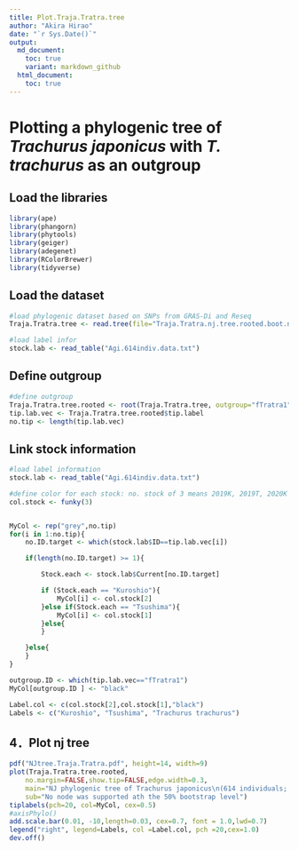 ```yaml
---
title: Plot.Traja.Tratra.tree
author: "Akira Hirao"
date: "`r Sys.Date()`"
output: 
  md_document:
    toc: true
    variant: markdown_github
  html_document:
    toc: true
---
```


# Plotting a phylogenic tree of *Trachurus* *japonicus* with *T.* *trachurus* as an outgroup


## Load the libraries

```r
library(ape)
library(phangorn)
library(phytools)
library(geiger)
library(adegenet)
library(RColorBrewer)
library(tidyverse)
```

## Load the dataset

```r
#load phylogenic dataset based on SNPs from GRAS-Di and Reseq
Traja.Tratra.tree <- read.tree(file="Traja.Tratra.nj.tree.rooted.boot.nwk")

#load label infor
stock.lab <- read_table("Agi.614indiv.data.txt")
```

## Define outgroup

```r
#define outgroup
Traja.Tratra.tree.rooted <- root(Traja.Tratra.tree, outgroup="fTratra1")
tip.lab.vec <- Traja.Tratra.tree.rooted$tip.label
no.tip <- length(tip.lab.vec)
```

## Link stock information

```r
#load label information
stock.lab <- read_table("Agi.614indiv.data.txt")

#define color for each stock: no. stock of 3 means 2019K, 2019T, 2020K 
col.stock <- funky(3) 


MyCol <- rep("grey",no.tip)
for(i in 1:no.tip){
	no.ID.target <- which(stock.lab$ID==tip.lab.vec[i])

	if(length(no.ID.target) >= 1){

		Stock.each <- stock.lab$Current[no.ID.target]

		if (Stock.each == "Kuroshio"){
			MyCol[i] <- col.stock[2]
		}else if(Stock.each == "Tsushima"){
			MyCol[i] <- col.stock[1]
		}else{
		}

	}else{
	}
}

outgroup.ID <- which(tip.lab.vec=="fTratra1")
MyCol[outgroup.ID ] <- "black"

Label.col <- c(col.stock[2],col.stock[1],"black")
Labels <- c("Kuroshio", "Tsushima", "Trachurus trachurus")
```

## 4．Plot nj tree

```r
pdf("NJtree.Traja.Tratra.pdf", height=14, width=9)
plot(Traja.Tratra.tree.rooted,
	no.margin=FALSE,show.tip=FALSE,edge.width=0.3,
	main="NJ phylogenic tree of Trachurus japonicus\n(614 individuals; 18489 SNPs)",
	sub="No node was supported ath the 50% bootstrap level")
tiplabels(pch=20, col=MyCol, cex=0.5)
#axisPhylo()
add.scale.bar(0.01, -10,length=0.03, cex=0.7, font = 1.0,lwd=0.7)
legend("right", legend=Labels, col =Label.col, pch =20,cex=1.0)
dev.off()
```








